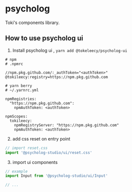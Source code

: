 
<Meta title="Introduction" />

# psycholog

Toki's components library.

## How to use psycholog ui

1. Install psycholog ui , `yarn add @tokeleecy/psycholog-ui`

```
# npm
# .npmrc

//npm.pkg.github.com/:_authToken="<authToken>"
@tokileecy:registry=https://npm.pkg.github.com
```

```
# yarn berry
# ~/.yarnrc.yml

npmRegistries:
  "https://npm.pkg.github.com":
    npmAuthToken: <authToken>

npmScopes:
  tokileecy:
    npmRegistryServer: "https://npm.pkg.github.com"
    npmAuthToken: <authToken>
```



2. add css reset on entry point


```js
// import reset.css 
import '@psycholog-studio/ui/reset.css'
```

3. import ui components

```js
// example
import Input from '@psycholog-studio/ui/Input'

// ...

```
